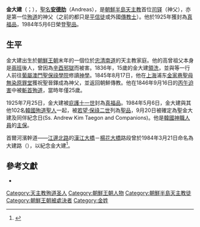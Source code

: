{{Infobox Saint
|name = 聖安德肋·金大建
|birth_date = {{Birth date|1821|8|21}}
|death_date = {{Death date and age|1846|9|16|1821|8|21}}
|feast_day = 9月20日
|venerated_in = 
|image = Saint_Paul_the_Apostle_Church_(Westerville,_Ohio)_-_stained_glass,_arcade,_Saint_Andrew_Kim.jpg
|imagesize = 200px
|caption = 位於[[明洞聖堂|明洞聖堂]]的金大建神父彩繪
|birth_place = [[朝鮮王朝|朝鮮]][[忠清道|忠清道]][[唐津市_(韓國)|唐津]]
|death_place = 朝鮮[[漢城|漢城]]
|titles = 
|beatified_date = 1925年
|beatified_place = [[首爾|首爾]]
|beatified_by = [[庇護十一世|庇護十一世]]
|canonized_date = 1984年5月6日
|canonized_place = 
|canonized_by = [[若望·保祿二世|聖若望保祿二世]]
|attributes = [[韓服|韓服]]、[[黑笠|朝鮮笠]]、[[十字架|十字架]]、紅色[[聖帶|聖帶]]
|patronage = 韓國[[神父|神父]]
|major_shrine = 
|suppressed_date = 
|issues = 
}}
{{Infobox Korean name
|hangul = 김대건 안드레아
|hanja = 金大建 안드레아
|rr = Gim Dae-geon Andeurea
|mr = Kim Taegŏn Andǔrea
}}

'''金大建'''（{{lang|ko|김대건}}；{{bd|1821年|8月21日|1846年|9月16日|catIdx=K金大建}}），[[聖名|聖名]]'''[[安德肋|安德肋]]'''（Andreas），是[[朝鮮半島天主教|朝鮮半島天主教]]首位[[神父|司铎]]（神父），亦是第一位[[殉道|殉道]]的神父（之前的都只是[[平信徒|平信徒]]或外國[[傳教士|傳教士]]）。他於1925年獲封為[[真福品|真福品]]，1984年5月6日榮登[[基督教聖人|聖品]]。

==生平==
金大建出生於[[朝鮮王朝|朝鮮王朝]]末年的一個位於[[忠清南道|忠清南道]]的天主教家庭。他的高曾祖父本身是[[兩班|兩班]]後人，曾因為[[辛酉邪獄|辛酉邪獄]]而被害。1836年，15歲的金大建[[洗禮|領洗]]，並與{{link-en|崔良業|Thomas Choe Yang-eop}}等一行人前往[[葡屬澳門|葡屬澳門]][[聖保祿學院|聖保祿學院]]修讀[[神學|神學]]。1845年8月17日，他在[[上海|上海]]浦东[[金家巷聖母無染原罪堂|金家巷聖母無染原罪堂]]獲祝聖晉鐸成為神父，並返回朝鮮傳教。他在1846年9月16日的[[丙午迫害|丙午迫害]]中被[[斬首|斬首]][[殉道|殉道]]，當時年僅25歲。

1925年7月25日，金大建被[[庇護十一世|庇護十一世]]封為[[真福品|真福品]]。1984年5月6日，金大建與其他102名[[韓國殉道聖人|韓國殉道聖人]]一起，被[[若望·保祿二世|若望·保祿二世]]列為[[基督教聖人|聖品]]，9月20日被確定為聖金大建及同伴紀念日(Ss. Andrew Kim Taegon and Companions)。他是[[韓國|韓國]][[神職人員|神職人員]]的[[主保|主保]]。

首爾河濱幹道——[[江邊北路|江邊北路]]的[[漢江大橋|漢江大橋]]－[[楊花大橋|楊花大橋]]路段曾於1984年3月21日命名為大建路（{{lang|ko|대건로}}），以紀念金大建<ref>{{Cite news |language=ko |script-title=ko:새남터~절두산 강변4路 「大建路」로 이름바꿔  |work=[[京鄉新聞|京鄉新聞]] |publisher=京鄉新聞社 |page=10 |date=1984-03-21 |accessdate=2016-01-29}}</ref>。

== 參考文獻 ==
{{Reflist}}
*{{cite web |title=澳門教區社會傳播中心：聖金大建及同伴 |url=http://www.peacemacau.org/ccs/sai/andrewkimtaegon.html |website= |archiveurl=https://web.archive.org/web/20150925034740/http://www.peacemacau.org/ccs/sai/andrewkimtaegon.html |archivedate=2015-09-25}}

{{Authority control}}
[[Category:天主教殉道圣人|Category:天主教殉道圣人]]
[[Category:朝鮮王朝人物|Category:朝鮮王朝人物]]
[[Category:朝鮮半島天主教徒|Category:朝鮮半島天主教徒]]
[[Category:朝鮮王朝被處決者|Category:朝鮮王朝被處決者]]
[[Category:金姓|Category:金姓]]